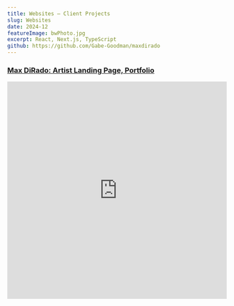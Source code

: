 ```yaml
---
title: Websites – Client Projects
slug: Websites
date: 2024-12
featureImage: bwPhoto.jpg
excerpt: React, Next.js, TypeScript
github: https://github.com/Gabe-Goodman/maxdirado
---
```


### [Max DiRado: Artist Landing Page, Portfolio](https://maxdiradomusic.com/)

<iframe
  src="https://maxdiradomusic.com/"
  width="100%"
  height="500"
  style="border: none;"
  title="Max DiRado's Website"
/>

## Tools and Frameworks

The site leverages the following technologies to deliver scalable, maintainable, and user-friendly experiences:

- **React**: Modular, component-based architecture.
- **Next.js**: Server-side rendering, optimized routing, and dynamic content loading.
- **TypeScript**: Adds static typing for safer and more predictable code.
- **CSS Media Queries**: Flexible layouts and adaptive typography.
- **Netlify**: Seamless deployment and hosting solution.
- **Custom Hooks**: Modularized logic for improved maintainability.

## Responsive Design

Responsive design ensures these projects perform seamlessly across all devices, from mobile phones to large desktop monitors. Key techniques include:

- **CSS Media Queries**: Dynamically adjust layouts for various screen sizes.
- **Flexbox and Grid**: Create flexible, adaptive layouts.
- **Viewport Units**: Enable fluid typography and scalable elements.

These design principles provide an excellent user experience regardless of the device or screen size.
